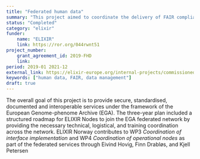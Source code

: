 ```yaml
---
title: "Federated human data"
summary: "This project aimed to coordinate the delivery of FAIR compliant metadata standards, interfaces, and reference implementation to support the federated ELIXIR network of human data resources."
status: "Completed"
category: "elixir"
funder:
    name: "ELIXIR"
    link: https://ror.org/044rwnt51
project_number:
    grant_agreement_id: 2019-FHD
    link:
period: 2019-01 2021-12
external_link: https://elixir-europe.org/internal-projects/commissioned-services/federated-human-data
keywords: ["human data, FAIR, data management"]
draft: true
---
```

The overall goal of this project is to provide secure, standardised, documented and interoperable services under the framework of the European Genome-phenome Archive (EGA). The three-year plan included a structured roadmap for ELIXIR Nodes to join the EGA federated network by providing the necessary technical, logistical, and training coordination across the network.
ELIXIR Norway contributes to WP3 *Coordination of interface implementation*  and WP4 *Coordination of operational nodes* as part of the federated services through Eivind Hovig, Finn Drabløs, and Kjell Petersen
